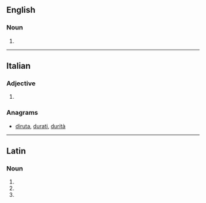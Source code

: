 ==English==

===Noun===
{{head|en|noun plural form}}

# {{plural of|triduum|lang=en}}

----

==Italian==

===Adjective===
{{head|it|adjective form}}

# {{feminine singular of|triduo|lang=it}}

===Anagrams===
* [[diruta#Italian|diruta]], [[durati#Italian|durati]], [[durità#Italian|durità]]

----

==Latin==

===Noun===
{{la-noun-form|trīdua}}

# {{inflection of|trīduum||nom|p|lang=la}}
# {{inflection of|trīduum||acc|p|lang=la}}
# {{inflection of|trīduum||voc|p|lang=la}}